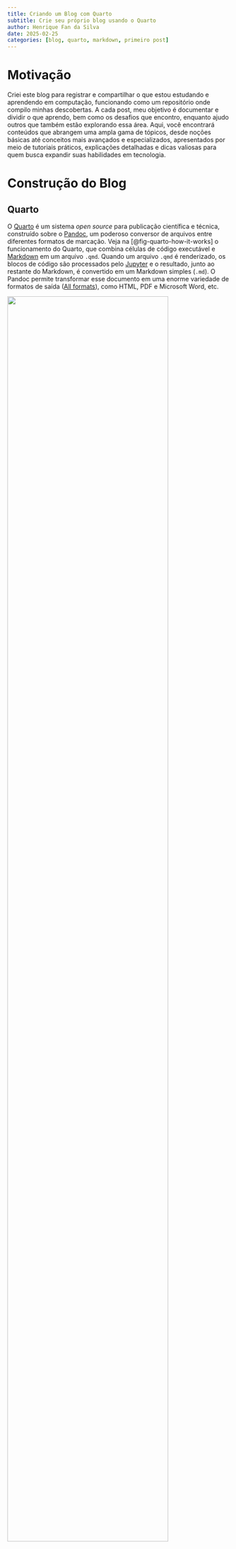 ```yaml
---
title: Criando um Blog com Quarto
subtitle: Crie seu próprio blog usando o Quarto
author: Henrique Fan da Silva
date: 2025-02-25
categories: [blog, quarto, markdown, primeiro post]
---
```


# Motivação

Criei este blog para registrar e compartilhar o que estou estudando e aprendendo em computação, funcionando como um repositório onde compilo minhas descobertas. A cada post, meu objetivo é documentar e dividir o que aprendo, bem como os desafios que encontro, enquanto ajudo outros que também estão explorando essa área. Aqui, você encontrará conteúdos que abrangem uma ampla gama de tópicos, desde noções básicas até conceitos mais avançados e especializados, apresentados por meio de tutoriais práticos, explicações detalhadas e dicas valiosas para quem busca expandir suas habilidades em tecnologia.

# Construção do Blog

## Quarto

O [Quarto](https://quarto.org/) é um sistema *open source* para publicação científica e técnica, construído sobre o [Pandoc](https://pandoc.org/), um poderoso conversor de arquivos 
entre diferentes formatos de marcação. Veja na [@fig-quarto-how-it-works] o funcionamento do Quarto, que combina células de código executável e [Markdown](https://daringfireball.net/projects/markdown/) em um arquivo `.qmd`. Quando um arquivo `.qmd` é renderizado, os blocos de código são processados pelo [Jupyter](https://jupyter.org/) e o resultado, junto ao restante do Markdown, é convertido em um Markdown simples (`.md`). O Pandoc permite transformar esse documento em uma enorme variedade de formatos de saída ([All formats](https://quarto.org/docs/output-formats/all-formats.html)), como HTML, PDF e Microsoft Word, etc.

:::{#fig-quarto-how-it-works}
![](./qmd-how-it-works.png){width=85%}

Funcionamento do Quarto - [Fonte](https://quarto.org/docs/get-started/hello/vscode.html#how-it-works)
:::

## Blog
<!-- Como criar o blog com o Quarto -->
O Quarto inclui suporte para criação de blogs de forma fácil e simples ([Creating a Blog](https://quarto.org/docs/websites/website-blog.html)), com uma diversidade de temas e personalizações. Cada postagem é escrita em formato Markdown, um formato de texto simples e fácil de escrever, e em seguida é convertida para HTML. Informações adicionais, como título, subtítulo, autor, categorias e data de cada documento, são fornecidas no formato YAML no início do próprio arquivo Markdown. Confira a forma de instalação no seu sistema operational ([Download Quarto](https://quarto.org/docs/download/)). Com o Quarto é muito fácil criar o projeto de um blog, basta usar o comando `quarto create project` com o parâmetro `blog`, especificando o diretório do projeto no argumento seguinte ([@cli-create-project]). E para renderizar o blog, use o `quarto preview`. Isso permitirá visualizar o conteúdo no navegador ([@cli-preview]).

:::{#cli-create-project cli-cap="Criando um Blog com Quarto" filename="Terminal"}
```.bash
quarto create project blog <path-to-project>
```
:::

:::{#cli-preview cli-cap="Pre-visualização" filename="Terminal"}
```.bash
quarto preview <path-to-project>
```
:::

<!-- Como eu escrevo os posts -->
Existem diversas formas de escrever documentos no Quarto ([Tutorial: Hello, Quarto](https://quarto.org/docs/get-started/hello/vscode.html)). Estou usando o [VSCodium](https://github.com/VSCodium/vscodium), um popular ambiente de desenvolvimento, o que facilita a escrita em um ambiente voltado para programadores. O Quarto disponibiliza uma [Extensão para o VSCode](https://marketplace.visualstudio.com/items?itemName=quarto.quarto), que inclui diversas ferramentas que facilitam o trabalho com documentos Quarto, como renderização e visualização integradas, *syntax highlighting* para Markdown.  Além disso, a extensão oferece *autocomplete* tanto para opções YAML quanto para linguagens como Python, R e Julia, facilitando a escrita de código. E também conta com comandos e atalhos de teclado para execução de células e linhas selecionadas, bem como pré-visualização para matemática LaTeX e diagramas [Mermaid](https://mermaid.js.org/) e [Graphviz](https://graphviz.org/). O uso do VSCode não é obrigatório — é possível escrever documentos no Quarto utilizando outras ferramentas, como Jupyter, RStudio, Neovim, Emacs, Sublime Text ou qualquer outro editor de sua preferência.

<!-- Seção de Referências Bibliográficas -->
Cada post conta com uma seção de referências bibliográficas, para que você possa explorar mais a fundo os materiais e fontes utilizados. O Quarto usa o Pandoc para gerar automaticamente citações e bibliografia em arquivos no formato BibLaTeX (`.bib`) ou BibTeX (`.bibtex`) ([Citations](https://quarto.org/docs/authoring/citations.html)). As citações e a bibliografia são formatadas usando a [Citation Style Language](https://citationstyles.org/), arquivos (`.csl`). Por padrão, o Pandoc usa o formato autor-data do [Chicago Manual of Style](https://www.chicagomanualofstyle.org/home.html), mas é possível alterá-lo. O repositório do [Zotero](https://www.zotero.org/styles) disponibiliza uma variedade de estilos de citação. Estou utilizando o estilo da [Associação Brasileira de Normas Técnicas (ABNT)](https://abnt.org.br/), que pode ser encontrado [aqui](https://www.zotero.org/styles?q=id%3Aassociacao-brasileira-de-normas-tecnicas).

<!-- Seção de Comentários -->
Além da seção de referências bibliográficas, cada post também inclui uma seção de comentários, onde os leitores podem discutir, perguntar e complementar o conteúdo, promovendo a troca de ideias e experiências, o que torna o processo de aprendizado mais interativo e colaborativo. O Quarto possibilita adicionar comentários ao final de cada publicação ([Quarto Comentários](https://quarto.org/docs/output-formats/html-basics.html#commenting)). Dentre as opções disponíveis está o [Giscus](https://github.com/giscus/giscus), um sistema de comentários *open source*, que permite que os visitantes deixem comentários e reações nas suas publicações via um repositório do GitHub. Nenhum banco de dados é necessário, todos os dados são armazenados no [GitHub Discussions](https://docs.github.com/en/discussions), um fórum de comunicação colaborativo para a comunidade de um projeto.

## Publicação
<!-- Como o blog foi publicado -->
Há uma grande variedade de maneiras de publicar documentos, apresentações e sites criados usando o Quarto ([Publishing Basics](https://quarto.org/docs/publishing/)). Este blog está hospedado no [GitHub Pages](https://pages.github.com/), um serviço de hospedagem de sites que permite publicar conteúdo com base no código-fonte gerenciado em um repositório do GitHub. O Quarto disponibiliza o [GitHub Actions for Quarto](https://github.com/quarto-dev/quarto-actions) para construir e publicar automaticamente seus documentos Quarto sempre que você enviar alterações ao seu repositório. Confira o arquivo YAML que usei para fazer o build e o deploy no GitHub Pages [aqui](https://github.com/fanhenrique/blog/blob/main/.github/workflows/publish.yml).

# Conclusão

Antes de escolher o Quarto para desenvolver este blog, experimentei diversas ferramentas e até comecei a criá-lo usando apenas o Pandoc. No entanto, gerenciar cada postagem manualmente se mostrou trabalhoso. Com certeza, o Quarto se mostrou uma ótima escolha, pois já oferece toda a estrutura pronta para um blog, facilitando o gerenciamento das postagens de forma simples e intuitiva. Confira o [repositório deste blog](https://github.com/fanhenrique/blog) para mais detalhes sobre o código e a implementação. Se você gostou da personalização que fiz neste blog, sinta-se à vontade para criar o seu próprio, fazendo um *fork* e modificando-o como quiser. Antes de começar a escrever seu primeiro post, recomendo a leitura:

- [Pandoc User Guide](https://pandoc.org/MANUAL.html).

- [Quarto Guide](https://quarto.org/docs/guide/)

- [Creating a Blog with Quarto](https://quarto.org/docs/websites/website-blog.html).

Confira as referências para mais detalhes sobre o funcionamento do Quarto e do Pandoc. Caso queira, deixe seu complemento, dúvida, sugestão ou correção sobre o assunto na seção de comentários no final desta página.
